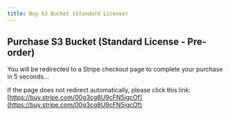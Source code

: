 ```yaml
---
title: Buy S3 Bucket (Standard License)
---
```



<Head>
  <meta httpEquiv="refresh" content="5; url='https://buy.stripe.com/00g3cg8U9cFN5igcOf'" />
</Head>

## Purchase S3 Bucket (Standard License - Pre-order)

You will be redirected to a Stripe checkout page to complete your purchase in 5 seconds...

If the page does not redirect automatically, please click this link: [https://buy.stripe.com/00g3cg8U9cFN5igcOf](https://buy.stripe.com/00g3cg8U9cFN5igcOf)

